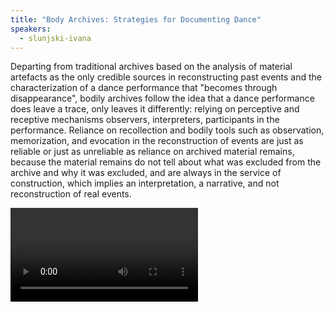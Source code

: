 ```yaml
---
title: "Body Archives: Strategies for Documenting Dance"
speakers:
  - slunjski-ivana
---
```

Departing from traditional archives based on the analysis of material artefacts as the only credible sources in reconstructing past events and the characterization of a dance performance that "becomes through disappearance", bodily archives follow the idea that a dance performance does leave a trace, only leaves it differently: relying on perceptive and receptive mechanisms observers, interpreters, participants in the performance. Reliance on recollection and bodily tools such as observation, memorization, and evocation in the reconstruction of events are just as reliable or just as unreliable as reliance on archived material remains, because the material remains do not tell about what was excluded from the archive and why it was excluded, and are always in the service of construction, which implies an interpretation, a narrative, and not reconstruction of real events.

<Video provider="youtube" id="zNgj2vYugGg" />
